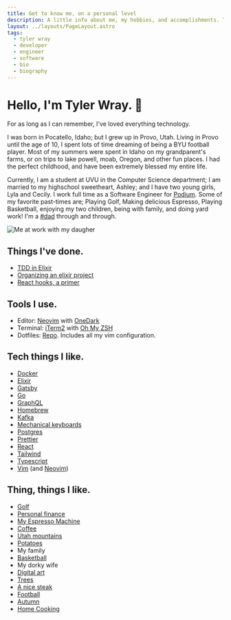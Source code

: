 ```yaml
---
title: Get to know me, on a personal level
description: A little info about me, my hobbies, and accomplishments. This is constantly changing, but that's what makes life interesting!
layout: ../layouts/PageLayout.astro
tags:
  - tyler wray
  - developer
  - engineer
  - software
  - bio
  - biography
---
```


# Hello, I'm Tyler Wray. 👋

For as long as I can remember, I've loved everything technology.

I was born in Pocatello, Idaho; but I grew up in Provo, Utah.
Living in Provo until the age of 10, I spent lots of time dreaming of
being a BYU football player. Most of my summers were spent in Idaho on my
grandparent's farms, or on trips to lake powell, moab, Oregon, and other
fun places. I had the perfect childhood, and have been extremely blessed
my entire life.

Currently, I am a student at UVU in the Computer Science department; I am
married to my highschool sweetheart, Ashley; and I have two young girls,
Lyla and Cecily. I work full time as a Software Engineer for
[Podium](http://podium.com). Some of my favorite past-times
are; Playing Golf, Making delicious Espresso, Playing Basketball, enjoying my two children, being with family, and
doing yard work! I'm a [#dad](https://twitter.com/wray_tw/status/1127774420724895744?s=20)
through and through.

![Me at work with my daugher](/assets/images/me-at-work.jpg "Me at work")

## Things I've done.

- [TDD in Elixir](https://medium.com/podium-engineering/test-driven-development-why-elixir-excels-at-tdd-8b5f1a51aee3)
- [Organizing an elixir project](https://slides.com/tylerwray/ex-organizing-a-project/fullscreen#/)
- [React hooks, a primer](https://slides.com/tylerwray/react-hooks/fullscreen)

## Tools I use.

- Editor: [Neovim](https://neovim.io/) with [OneDark](https://github.com/joshdick/onedark.vim)
- Terminal: [iTerm2](https://www.iterm2.com/) with [Oh My ZSH](https://ohmyz.sh/)
- Dotfiles: [Repo](https://github.com/tylerwray/dotfiles). Includes all my vim configuration.

## Tech things I like.

- [Docker](https://www.docker.com/)
- [Elixir](https://elixir-lang.org/)
- [Gatsby](https://www.gatsbyjs.org/)
- [Go](https://golang.org/)
- [GraphQL](https://graphql.org/)
- [Homebrew](https://brew.sh/)
- [Kafka](https://kafka.apache.org/)
- [Mechanical keyboards](https://www.daskeyboard.com/daskeyboard-4-ultimate/)
- [Postgres](https://www.postgresql.org/)
- [Prettier](https://prettier.io/)
- [React](https://reactjs.org/)
- [Tailwind](https://tailwindcss.com/)
- [Typescript](https://www.typescriptlang.org/)
- [Vim](https://www.vim.org/) (and [Neovim](https://neovim.io/))

## Thing, things I like.

- [Golf](https://www.theoaksatsf.com/)
- [Personal finance](https://ynab.com/)
- [My Espresso Machine](https://www.breville.com/us/en/products/espresso/bes870.html)
- [Coffee](https://www.youtube.com/watch?v=ZuQu12vMQZM)
- [Utah mountains](http://bit.ly/2GzhC1Q)
- [Potatoes](https://idahopotato.com/)
- My family
- [Basketball](https://www.nba.com/)
- My dorky wife
- [Digital art](https://mkbhdwallpapers.blogspot.com/2018/11/poly-lakeside.html)
- [Trees](https://www.boredpanda.com/most-beautiful-trees/?utm_source=google&utm_medium=organic&utm_campaign=organic)
- [A nice steak](https://www.ruthschris.com/restaurant-locations/park-city/)
- [Football](https://www.nfl.com/)
- [Autumn](https://www.sltrib.com/artsliving/outdoors/2017/09/19/10-top-spots-for-utahs-fall-colors/)
- [Home Cooking]()
